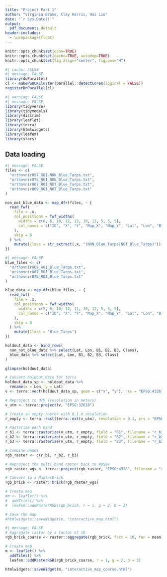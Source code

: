 ```yaml
---
title: "Project Part 1"
author: "Virginia Brame, Clay Harris, Hai Liu"
date: "`r Sys.Date()`"
output:
  pdf_document: default
header-includes:
  - \usepackage{float}
---
```

```r
knitr::opts_chunk$set(echo=TRUE)
knitr::opts_chunk$set(cache=TRUE, autodep=TRUE)
knitr::opts_chunk$set(fig.align="center", fig.pos="H")
```

```r
#| cache: FALSE
#| message: FALSE
library(doParallel)
cl <- makePSOCKcluster(parallel::detectCores(logical = FALSE))
registerDoParallel(cl)
```

```r
#| warning: FALSE
#| message: FALSE
library(tidyverse)
library(tidymodels)
library(discrim)
library(leaflet)
library(terra)
library(htmlwidgets)
library(leafem)
library(stars)
```

## Data loading

```r
#| message: FALSE
files <- c(
  "orthovnir057_ROI_NON_Blue_Tarps.txt",
  "orthovnir078_ROI_NON_Blue_Tarps.txt",
  "orthovnir067_ROI_NOT_Blue_Tarps.txt",
  "orthovnir069_ROI_NOT_Blue_Tarps.txt"
)

non_not_blue_data <- map_dfr(files, ~ {
  read_fwf(
    file = .x,
    col_positions = fwf_widths(
      widths = c(6, 6, 10, 12, 12, 10, 12, 5, 5, 5),
      col_names = c("ID", "X", "Y", "Map_X", "Map_Y", "Lat", "Lon", "B1", "B2", "B3")
    ),
    skip = 8
  ) %>%
    mutate(Class = str_extract(.x, "(NON_Blue_Tarps|NOT_Blue_Tarps)"))
})
```

```r
#| message: FALSE
blue_files <- c(
  "orthovnir069_ROI_Blue_Tarps.txt",
  "orthovnir067_ROI_Blue_Tarps.txt",
  "orthovnir078_ROI_Blue_Tarps.txt"
)

blue_data <- map_dfr(blue_files, ~ {
  read_fwf(
    file = .x,
    col_positions = fwf_widths(
      widths = c(5, 6, 10, 12, 11, 10, 12, 5, 5, 5),
      col_names = c("ID", "X", "Y", "Map_X", "Map_Y", "Lat", "Lon", "B1", "B2", "B3")
    ),
    skip = 8
  ) %>%
    mutate(Class = "Blue_Tarps")
})
```

```r
holdout_data <- bind_rows(
  non_not_blue_data %>% select(Lat, Lon, B1, B2, B3, Class),
  blue_data %>% select(Lat, Lon, B1, B2, B3, Class)
)

glimpse(holdout_data)
```
```r
# Convert holdout_data for terra
holdout_data_sp <- holdout_data %>% 
  rename(x = Lon, y = Lat)
v <- terra::vect(holdout_data_sp, geom = c("x", "y"), crs = "EPSG:4326")

# Reproject to UTM (resolution in meters)
v_utm <- terra::project(v, "EPSG:32618")

# Create an empty raster with 0.1 m resolution
r_empty <- terra::rast(terra::ext(v_utm), resolution = 0.1, crs = "EPSG:32618")

# Rasterize each band
r_b1 <- terra::rasterize(v_utm, r_empty, field = "B1", filename = "r_b1.tif", overwrite = TRUE)
r_b2 <- terra::rasterize(v_utm, r_empty, field = "B2", filename = "r_b2.tif", overwrite = TRUE)
r_b3 <- terra::rasterize(v_utm, r_empty, field = "B3", filename = "r_b3.tif", overwrite = TRUE)

# Combine bands
rgb_raster <- c(r_b1, r_b2, r_b3)

# Reproject the multi-band raster back to WGS84
rgb_raster_wgs <- terra::project(rgb_raster, "EPSG:4326", filename = "rgb_raster_wgs.tif", overwrite = TRUE)

# Convert to a RasterBrick
rgb_brick <- raster::brick(rgb_raster_wgs)
```

```r
# Create map
#m <- leaflet() %>%
#  addTiles() %>%
#  leafem::addRasterRGB(rgb_brick, r = 1, g = 2, b = 3)

# Save the map
#htmlwidgets::saveWidget(m, "interactive_map.html")
```

```r
#| message: FALSE
# Aggregate raster by a factor of 10
rgb_brick_coarse <- raster::aggregate(rgb_brick, fact = 10, fun = mean)

# Create map
m <- leaflet() %>%
  addTiles() %>%
  leafem::addRasterRGB(rgb_brick_coarse, r = 1, g = 2, b = 3)

htmlwidgets::saveWidget(m, "interactive_map_coarse.html")
```

